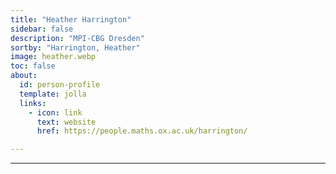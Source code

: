 ```yaml
---
title: "Heather Harrington"
sidebar: false
description: "MPI-CBG Dresden"
sortby: "Harrington, Heather"
image: heather.webp
toc: false
about:
  id: person-profile
  template: jolla
  links:
    - icon: link
      text: website
      href: https://people.maths.ox.ac.uk/harrington/

---
```

---

:::{#person-profile}
:::

